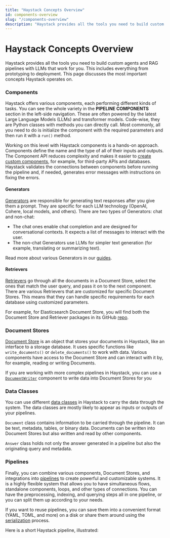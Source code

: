 ```yaml
---
title: "Haystack Concepts Overview"
id: components-overview
slug: "/components-overview"
description: "Haystack provides all the tools you need to build custom agents and RAG pipelines with LLMs that work for you. This includes everything from prototyping to deployment. This page discusses the most important concepts Haystack operates on."
---
```



# Haystack Concepts Overview

Haystack provides all the tools you need to build custom agents and RAG pipelines with LLMs that work for you. This includes everything from prototyping to deployment. This page discusses the most important concepts Haystack operates on.

### Components

Haystack offers various components, each performing different kinds of tasks. You can see the whole variety in the **PIPELINE COMPONENTS** section in the left-side navigation. These are often powered by the latest Large Language Models (LLMs) and transformer models. Code-wise, they are Python classes with methods you can directly call. Most commonly, all you need to do is initialize the component with the required parameters and then run it with a `run()` method.

Working on this level with Haystack components is a hands-on approach. Components define the name and the type of all of their inputs and outputs. The Component API reduces complexity and makes it easier to [create custom components](components/custom-components.mdx), for example, for third-party APIs and databases. Haystack validates the connections between components before running the pipeline and, if needed, generates error messages with instructions on fixing the errors.

#### Generators

[Generators](../pipeline-components/generators.mdx) are responsible for generating text responses after you give them a prompt. They are specific for each LLM technology (OpenAI, Cohere, local models, and others). There are two types of Generators: chat and non-chat:

- The chat ones enable chat completion and are designed for conversational contexts. It expects a list of messages to interact with the user.
- The non-chat Generators use LLMs for simpler text generation (for example, translating or summarizing text).

Read more about various Generators in our [guides](../pipeline-components/generators/guides-to-generators/choosing-the-right-generator.mdx).

#### Retrievers

[Retrievers](../pipeline-components/retrievers.mdx) go through all the documents in a Document Store, select the ones that match the user query, and pass it on to the next component. There are various Retrievers that are customized for specific Document Stores. This means that they can handle specific requirements for each database using customized parameters.

For example, for Elasticsearch Document Store, you will find both the Document Store and Retriever packages in its GitHub [repo](https://github.com/deepset-ai/haystack-core-integrations/tree/main/integrations/elasticsearch).

### Document Stores

[Document Store](document-store.mdx) is an object that stores your documents in Haystack, like an interface to a storage database. It uses specific functions like `write_documents()` or `delete_documents()` to work with data. Various components have access to the Document Store and can interact with it by, for example, reading or writing Documents.

If you are working with more complex pipelines in Haystack, you can use a [`DocumentWriter`](../pipeline-components/writers/documentwriter.mdx) component to write data into Document Stores for you

### Data Classes

You can use different [data classes](data-classes.mdx) in Haystack to carry the data through the system. The data classes are mostly likely to appear as inputs or outputs of your pipelines.

`Document` class contains information to be carried through the pipeline. It can be text, metadata, tables, or binary data. Documents can be written into Document Stores but also written and read by other components.

`Answer` class holds not only the answer generated in a pipeline but also the originating query and metadata.

### Pipelines

Finally, you can combine various components, Document Stores, and integrations into [pipelines](pipelines.mdx) to create powerful and customizable systems. It is a highly flexible system that allows you to have simultaneous flows, standalone components, loops, and other types of connections. You can have the preprocessing, indexing, and querying steps all in one pipeline, or you can split them up according to your needs.

If you want to reuse pipelines, you can save them into a convenient format (YAML, TOML, and more) on a disk or share them around using the [serialization](pipelines/serialization.mdx) process.

Here is a short Haystack pipeline, illustrated:

<ClickableImage src="/img/00f5fe8-Pipeline_Illustrations_2.png" alt="" />
